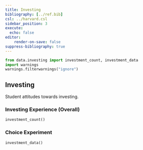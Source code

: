 ```yaml
---
title: Investing
bibliography: [../ref.bib]
csl: ../harvard.csl
sidebar_position: 3
execute:
  echo: false
editor:
    render-on-save: false
suppress-bibliography: true
---
```


```python
from data.investing import investment_count, investment_data
import warnings
warnings.filterwarnings("ignore")
```

## Investing
Student attitudes towards investing.

### Investing Experience (Overall)
```python
investment_count()
```

### Choice Experiment
```python
investment_data()
```